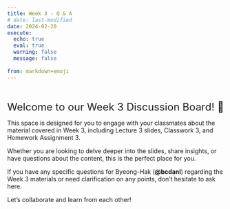 ```yaml
---
title: Week 3 - Q & A
# date: last-modified
date: 2024-02-20
execute: 
  echo: true
  eval: true
  warning: false
  message: false
  
from: markdown+emoji
---
```


<br>

<font size = "5">Welcome to our Week 3 Discussion Board! 👋 </font>


This space is designed for you to engage with your classmates about the material covered in Week 3, including Lecture 3 slides, Classwork 3, and Homework Assignment 3. 

Whether you are looking to delve deeper into the slides, share insights, or have questions about the content, this is the perfect place for you.

If you have any specific questions for Byeong-Hak (**@bcdanl**) regarding the Week 3 materials or need clarification on any points, don't hesitate to ask here. 

Let's collaborate and learn from each other!